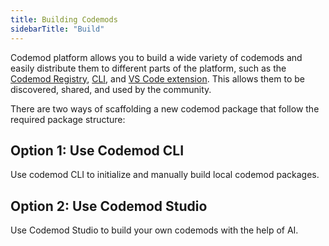 ```yaml
---
title: Building Codemods
sidebarTitle: "Build"
---
```


Codemod platform allows you to build a wide variety of codemods and easily distribute them to different parts of the platform, such as the [Codemod Registry](/codemod-registry), [CLI](/deploying-codemods/cli), and [VS Code extension](/deploying-codemods/vsce). This allows them to be discovered, shared, and used by the community.

There are two ways of scaffolding a new codemod package that follow the required package structure:

## Option 1: Use Codemod CLI

<Card title="Build with Codemod CLI" icon="screwdriver-wrench" href="/deploying-codemods/cli#build">
  Use codemod CLI to initialize and manually build local codemod packages.
</Card>

## Option 2: Use Codemod Studio

<Card title="Get started with Codemod Studio" icon="browser" href="/building-codemods/codemod-studio">
  Use Codemod Studio to build your own codemods with the help of AI.
</Card>
